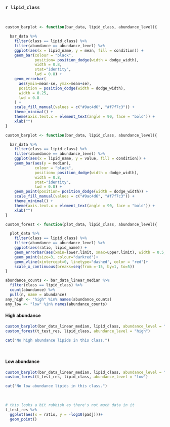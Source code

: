 ### `r lipid_class`  
  
<br>

```{r barplot_function}

custom_barplot <- function(bar_data, lipid_class, abundance_level){

  bar_data %>%
    filter(class == lipid_class) %>%
    filter(abundance == abundance_level) %>%
    ggplot(aes(x = lipid_name, y = mean, fill = condition)) + 
    geom_bar(colour = "black", 
             position= position_dodge(width = dodge_width),
             width = 0.8,
             stat="identity",
             lwd = 0.8) + 
    geom_errorbar(
      aes(ymin=mean-se, ymax=mean+se), 
      position = position_dodge(width = dodge_width), 
      width = 0.25,
      lwd = 0.8
    ) +
    scale_fill_manual(values = c("#9ac4d6", "#f7f7c3")) +
    theme_minimal() +
    theme(axis.text.x = element_text(angle = 90, face = "bold")) +
    xlab("")
}

custom_barplot <- function(bar_data, lipid_class, abundance_level){

  bar_data %>%
    filter(class == lipid_class) %>%
    filter(abundance == abundance_level) %>%
    ggplot(aes(x = lipid_name, y = value, fill = condition)) +
    geom_bar(aes(y = median), 
             colour = "black", 
             position= position_dodge(width = dodge_width),
             width = 0.8,
             stat="identity",
             lwd = 0.8) + 
    geom_point(position= position_dodge(width = dodge_width)) +
    scale_fill_manual(values = c("#9ac4d6", "#f7f7c3")) +
    theme_minimal() +
    theme(axis.text.x = element_text(angle = 90, face = "bold")) +
    xlab("")
}
```

```{r forest_function}

custom_forest <- function(plot_data, lipid_class, abundance_level){

  plot_data %>%
    filter(class == lipid_class) %>%
    filter(abundance == abundance_level) %>%
    ggplot(aes(ratio, lipid_name)) +
    geom_errorbar(aes(xmin=lower.limit, xmax=upper.limit), width = 0.5, lwd=0.8, show.legend=FALSE)+
    geom_point(size=3, colour="darkred")+
    geom_vline(xintercept=0, linetype="dashed", color = "red")+
    scale_x_continuous(breaks=seq(from =-15, by=1, to=5))
}  
```


```{r abundance_counts}
abundance_counts <- bar_data_linear_median %>%
  filter(class == lipid_class) %>%
  count(abundance) %>%
  pull(n, name = abundance)
any_high <- "high" %in% names(abundance_counts) 
any_low <- "low" %in% names(abundance_counts)
```

#### High abundance

```{r, out.width=c('50%', '50%'), fig.show='hold', fig.height = 6, eval = any_high}
custom_barplot(bar_data_linear_median, lipid_class, abundance_level = "high")
custom_forest(t_test_res, lipid_class, abundance_level = "high")
```

```{r, eval = !any_high, results="asis"}
cat("No high abundance lipids in this class.")
```

<br>  

#### Low abundance

```{r, out.width=c('50%', '50%'), fig.show='hold', fig.height = 6, eval = any_low}
custom_barplot(bar_data_linear_median, lipid_class, abundance_level = "low")
custom_forest(t_test_res, lipid_class, abundance_level = "low")
```

```{r, eval = !any_low, results="asis"}
cat("No low abundance lipids in this class.")
```

<br> 
    
```{r, eval = FALSE}
# this looks a bit rubbish as there's not much data in it
t_test_res %>%
  ggplot(aes(x = ratio, y = -log10(padj)))+
  geom_point()
```

<br>

